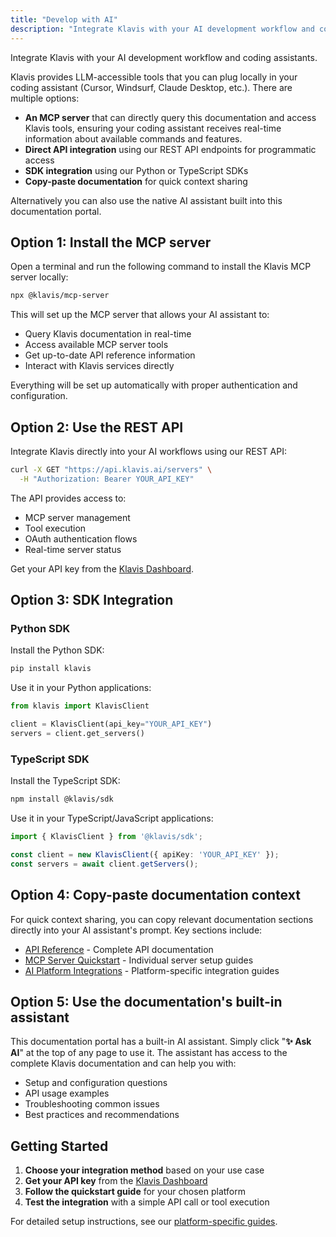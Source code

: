 ```yaml
---
title: "Develop with AI"
description: "Integrate Klavis with your AI development workflow and coding assistants."
---
```


Integrate Klavis with your AI development workflow and coding assistants.

Klavis provides LLM-accessible tools that you can plug locally in your coding assistant (Cursor, Windsurf, Claude Desktop, etc.). There are multiple options:

- **An MCP server** that can directly query this documentation and access Klavis tools, ensuring your coding assistant receives real-time information about available commands and features.
- **Direct API integration** using our REST API endpoints for programmatic access
- **SDK integration** using our Python or TypeScript SDKs
- **Copy-paste documentation** for quick context sharing

Alternatively you can also use the native AI assistant built into this documentation portal.

## Option 1: Install the MCP server

Open a terminal and run the following command to install the Klavis MCP server locally:

```bash
npx @klavis/mcp-server
```

This will set up the MCP server that allows your AI assistant to:
- Query Klavis documentation in real-time
- Access available MCP server tools
- Get up-to-date API reference information
- Interact with Klavis services directly

Everything will be set up automatically with proper authentication and configuration.

## Option 2: Use the REST API

Integrate Klavis directly into your AI workflows using our REST API:

```bash
curl -X GET "https://api.klavis.ai/servers" \
  -H "Authorization: Bearer YOUR_API_KEY"
```

The API provides access to:
- MCP server management
- Tool execution
- OAuth authentication flows
- Real-time server status

Get your API key from the [Klavis Dashboard](https://www.klavis.ai/home).

## Option 3: SDK Integration

### Python SDK

Install the Python SDK:

```bash
pip install klavis
```

Use it in your Python applications:

```python
from klavis import KlavisClient

client = KlavisClient(api_key="YOUR_API_KEY")
servers = client.get_servers()
```

### TypeScript SDK

Install the TypeScript SDK:

```bash
npm install @klavis/sdk
```

Use it in your TypeScript/JavaScript applications:

```typescript
import { KlavisClient } from '@klavis/sdk';

const client = new KlavisClient({ apiKey: 'YOUR_API_KEY' });
const servers = await client.getServers();
```

## Option 4: Copy-paste documentation context

For quick context sharing, you can copy relevant documentation sections directly into your AI assistant's prompt. Key sections include:

- [API Reference](/api-reference/introduction) - Complete API documentation
- [MCP Server Quickstart](/documentation/mcp-server/github) - Individual server setup guides  
- [AI Platform Integrations](/documentation/ai-platform-integration/overview) - Platform-specific integration guides

## Option 5: Use the documentation's built-in assistant

This documentation portal has a built-in AI assistant. Simply click "**✨ Ask AI**" at the top of any page to use it. The assistant has access to the complete Klavis documentation and can help you with:

- Setup and configuration questions
- API usage examples
- Troubleshooting common issues
- Best practices and recommendations

## Getting Started

1. **Choose your integration method** based on your use case
2. **Get your API key** from the [Klavis Dashboard](https://www.klavis.ai/home)
3. **Follow the quickstart guide** for your chosen platform
4. **Test the integration** with a simple API call or tool execution

For detailed setup instructions, see our [platform-specific guides](/documentation/ai-platform-integration/overview). 